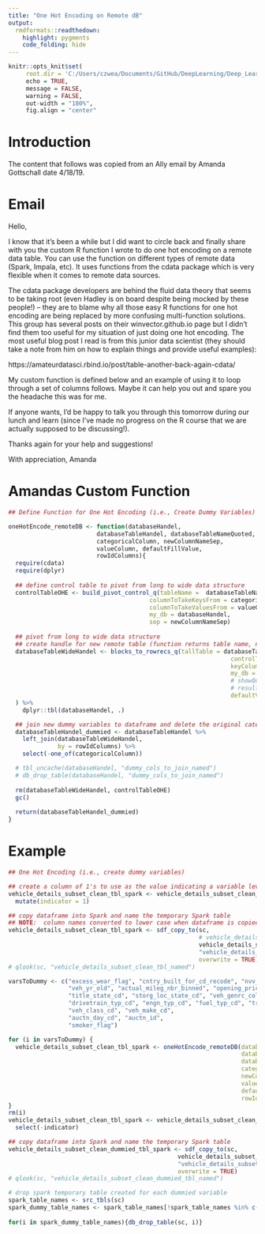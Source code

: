 ```yaml
---
title: "One Hot Encoding on Remote dB"
output:
  rmdformats::readthedown:
    highlight: pygments
    code_folding: hide
---
```


```r
knitr::opts_knit$set(
     root.dir = 'C:/Users/czwea/Documents/GitHub/DeepLearning/Deep_Learning_with_R'),
     echo = TRUE,
     message = FALSE,
     warning = FALSE,
     out-width = "100%",
     fig.align = "center"
```

# Introduction

The content that follows was copied from an Ally email by Amanda Gottschall date 4/18/19.

# Email

Hello,

I know that it’s been a while but I did want to circle back and finally share with you the custom R function I wrote to do one hot encoding on a remote data table.  You can use the function on different types of remote data (Spark, Impala, etc).  It uses functions from the cdata package which is very flexible when it comes to remote data sources.  

The cdata package developers are behind the fluid data theory that seems to be taking root (even Hadley is on board despite being mocked by these people!) – they are to blame why all those easy R functions for one hot encoding are being replaced by more confusing multi-function solutions.  This group has several posts on their winvector.github.io page but I didn’t find them too useful for my situation of just doing one hot encoding.  The most useful blog post I read is from this junior data scientist (they should  take a note from him on how to explain things and provide useful examples):

https://amateurdatasci.rbind.io/post/table-another-back-again-cdata/

My custom function is defined below and an example of using it to loop through a set of columns follows.  Maybe it can help you out and spare you the headache this was for me.  

If anyone wants, I’d  be happy to talk you through this tomorrow during our lunch and learn (since I’ve made no progress on the R course that we are actually supposed to be discussing!).  

Thanks again for your help and suggestions!

With appreciation,
Amanda

# Amandas Custom Function

```r
## Define Function for One Hot Encoding (i.e., Create Dummy Variables) in a Remote Database

oneHotEncode_remoteDB <- function(databaseHandel, 
                         databaseTableHandel, databaseTableNameQuoted, 
                         categoricalColumn, newColumnNameSep, 
                         valueColumn, defaultFillValue, 
                         rowIdColumns){
  require(cdata)
  require(dplyr)
  
  ## define control table to pivot from long to wide data structure
  controlTableOHE <- build_pivot_control_q(tableName =  databaseTableNameQuoted, 
                                        columnToTakeKeysFrom = categoricalColumn,
                                        columnToTakeValuesFrom = valueColumn,
                                        my_db = databaseHandel,
                                        sep = newColumnNameSep)
  
  ## pivot from long to wide data structure
  ## create handle for new remote table (function returns table name, not its values or a handle)
  databaseTableWideHandel <- blocks_to_rowrecs_q(tallTable = databaseTableNameQuoted,
                                                               controlTable = controlTableOHE,
                                                               keyColumns = rowIdColumns,
                                                               my_db = databaseHandel,
                                                               # showQuery = TRUE,
                                                               # resultName = "dummy_cols_to_join_named",
                                                               defaultValue = defaultFillValue
  ) %>%
    dplyr::tbl(databaseHandel, .)

  ## join new dummy variables to dataframe and delete the original categorical variable
  databaseTableHandel_dummied <- databaseTableHandel %>%
    left_join(databaseTableWideHandel,
              by = rowIdColumns) %>%
    select(-one_of(categoricalColumn))

  # tbl_uncache(databaseHandel, "dummy_cols_to_join_named")
  # db_drop_table(databaseHandel, "dummy_cols_to_join_named")
  
  rm(databaseTableWideHandel, controlTableOHE)
  gc()
  
  return(databaseTableHandel_dummied)
}
```

# Example

```r
## One Hot Encoding (i.e., create dummy variables)

## create a column of 1's to use as the value indicating a variable level when transposing to wider data structure
vehicle_details_subset_clean_tbl_spark <- vehicle_details_subset_clean_tbl_spark %>%
  mutate(indicator = 1)

## copy dataframe into Spark and name the temporary Spark table
## NOTE:  column names converted to lower case when dataframe is copied into Spark (from Impala?)
vehicle_details_subset_clean_tbl_spark <- sdf_copy_to(sc, 
                                                      # vehicle_details_subset_clean_tbl, 
                                                      vehicle_details_subset_clean_tbl_spark,
                                                      "vehicle_details_subset_clean_tbl_named", 
                                                      overwrite = TRUE)
# qlook(sc, "vehicle_details_subset_clean_tbl_named")

varsToDummy <- c("excess_wear_flag", "cntry_built_for_cd_recode", "nvv_mileg_rng_avg_recode", "whole_clean_pct_bb_binned", 
                 "veh_yr_old", "actual_mileg_nbr_binned", "opening_price_amt_binned", "wt_nbr_binned", 
                 "title_state_cd", "storg_loc_state_cd", "veh_genrc_colr_desc", "interior_typ_nm", "veh_owner_cd",
                 "drivetrain_typ_cd", "engn_typ_cd", "fuel_typ_cd", "trnsmn_typ_cd", 
                 "veh_class_cd", "veh_make_cd", 
                 "auctn_day_cd", "auctn_id", 
                 "smoker_flag")

for (i in varsToDummy) {
  vehicle_details_subset_clean_tbl_spark <- oneHotEncode_remoteDB(databaseHandel = sc,
                                                                  databaseTableHandel = vehicle_details_subset_clean_tbl_spark,
                                                                  databaseTableNameQuoted = "vehicle_details_subset_clean_tbl_named",
                                                                  categoricalColumn = i,
                                                                  newColumnNameSep = "_",
                                                                  valueColumn = "indicator",
                                                                  defaultFillValue = 0,
                                                                  rowIdColumns = c("auctn_itm_id", "run_id"))
}
rm(i)
vehicle_details_subset_clean_tbl_spark <- vehicle_details_subset_clean_tbl_spark %>%
  select(-indicator)

## copy dataframe into Spark and name the temporary Spark table
vehicle_details_subset_clean_dummied_tbl_spark <- sdf_copy_to(sc,
                                                vehicle_details_subset_clean_tbl_spark,
                                                "vehicle_details_subset_clean_dummied_tbl_named",
                                                overwrite = TRUE)
# qlook(sc, "vehicle_details_subset_clean_dummied_tbl_named")

# drop spark temporary table created for each dummied variable
spark_table_names <- src_tbls(sc)
spark_dummy_table_names <- spark_table_names[!spark_table_names %in% c("vehicle_details_subset_clean_tbl_named", 
                                                                       "vehicle_details_subset_clean_dummied_tbl_named")]
for(i in spark_dummy_table_names){db_drop_table(sc, i)}
```

```


```

